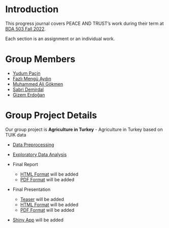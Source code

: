 # Introduction {.unnumbered}

<!-- DO NOT TOUCH THIS PART EXCEPT FILLING YOUR OR YOUR GROUP's NAME -->

This progress journal covers PEACE AND TRUST's work during their term at [BDA 503 Fall 2022](https://mef-bda503.github.io/fall22/).

Each section is an assignment or an individual work.

<!-- IF THIS IS A GROUP UNCOMMENT BELOW -->

# Group Members

+ [Yudum Paçin](https://pjournal.github.io/mef06-yudumpacin/)  
+ [Fazlı Mengü Aydın](https://pjournal.github.io/mef06-thisismengu/)
+ [Muhammed Ali Gökmen](https://pjournal.github.io/mef06-ali-gokmen/)
+ [Sabri Demirdal](https://pjournal.github.io/mef06-aktas8154/)
+ [Gizem Erdoğan](https://pjournal.github.io/mef06-erdogang90/)

# Group Project Details

Our group project is **Agriculture in Turkey** - Agriculture in Turkey based on TUIK data 


- [Data Preprocessing](agriculture.html)

- [Exploratory Data Analysis](agriculture_eda.html)

- Final Report
  - [HTML Format](FinalReport.html) will be added
  - [PDF Format](FinalReport.pdf) will be added
- Final Presentation
  - [Teaser](https://youtu.be/V_GM-XeqMcc) will be added
  - [HTML Format](FinalPresentation.html) will be added
  - [PDF Format](FinalPresentation.pdf) will be added
- [Shiny App](https://yudum.shinyapps.io/project_shiny_app/) will be added
